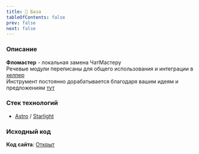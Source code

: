 ```yaml
---
title: 👋 База
tableOfContents: false
prev: false
next: false
---
```

### Описание

<b>Фломастер</b> - локальная замена ЧатМастеру <br/>
Речевые модули переписаны для общего использования и интеграции в [хелпер](https://helper.chrsnv.ru)<br/>
Инструмент постоянно дорабатывается благодаря вашим идеям и предложениям [тут](https://t.me/+jH1mblw0ytcwOWUy)

### Стек технологий

- [Astro](https://astro.build/) / [Starlight](https://starlight.astro.build/)

### Исходный код

**Код сайта**: [Открыт](https://github.com/AuthFailed/flomaster/)